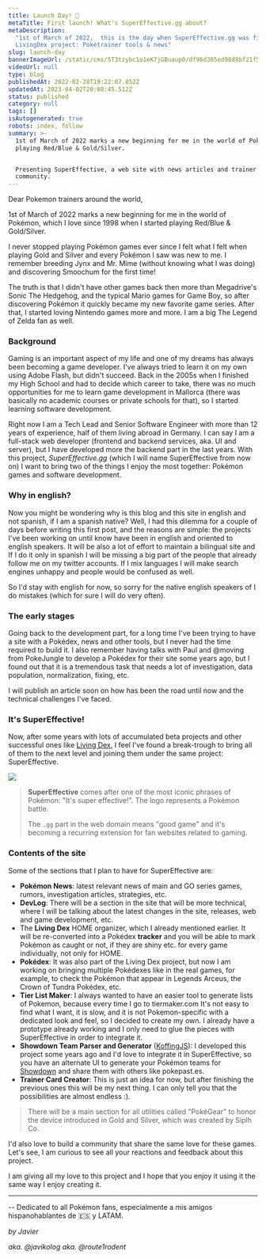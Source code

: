 ```yaml
---
title: Launch Day! 🚀
metaTitle: First launch! What's SuperEffective.gg about?
metaDescription:
  "1st of March of 2022,  this is the day when SuperEffective.gg was first launched as the evolution of @itsjavi 's
  LivingDex project: Pokétrainer tools & news"
slug: launch-day
bannerImageUrl: /static/cms/5T3tzybc1o1eK7jGBuaup0/df96d365ed98d8bf21f59296c5fbfa6d/64577_main__87472.1617119829_auto_x2_colored.jpg
videoUrl: null
type: blog
publishedAt: 2022-02-28T19:22:07.852Z
updatedAt: 2023-04-02T20:00:45.512Z
status: published
category: null
tags: []
isAutogenerated: true
robots: index, follow
summary: >-
  1st of March of 2022 marks a new beginning for me in the world of Pokémon, which I love since 1998 when I started
  playing Red/Blue & Gold/Silver.


  Presenting SuperEffective, a web site with news articles and trainer tools made with love, dedicated to the Pokémon
  community.
---
```


Dear Pokemon trainers around the world,

1st of March of 2022 marks a new beginning for me in the world of Pokémon, which I love since 1998 when I started
playing Red/Blue & Gold/Silver.

I never stopped playing Pokémon games ever since I felt what I felt when playing Gold and Silver and every Pokémon I saw
was new to me. I remember breeding Jynx and Mr. Mime (without knowing what I was doing) and discovering Smoochum for the
first time!

The truth is that I didn't have other games back then more than Megadrive's Sonic The Hedgehog, and the typical Mario
games for Game Boy, so after discovering Pokémon it quickly became my new favorite game series. After that, I started
loving Nintendo games more and more. I am a big The Legend of Zelda fan as well.

### Background

Gaming is an important aspect of my life and one of my dreams has always been becoming a game developer. I've always
tried to learn it on my own using Adobe Flash, but didn't succeed. Back in the 2005s when I finished my High School and
had to decide which career to take, there was no much opportunities for me to learn game development in Mallorca (there
was basically no academic courses or private schools for that), so I started learning software development.

Right now I am a Tech Lead and Senior Software Engineer with more than 12 years of experience, half of them living
abroad in Germany. I can say I am a full-stack web developer (frontend and backend services, aka. UI and server), but I
have developed more the backend part in the last years. With this project, _SuperEffective.gg_ (which I will name
SuperEffective from now on) I want to bring two of the things I enjoy the most together: Pokémon games and software
development.

### Why in english?

Now you might be wondering why is this blog and this site in english and not spanish, if I am a spanish native? Well, I
had this dilemma for a couple of days before writing this first post, and the reasons are simple: the projects I've been
working on until know have been in english and oriented to english speakers. It will be also a lot of effort to maintain
a bilingual site and If I do it only in spanish I will be missing a big part of the people that already follow me on my
twitter accounts. If I mix languages I will make search engines unhappy and people would be confused as well.

So I'd stay with english for now, so sorry for the native english speakers of I do mistakes (which for sure I will do
very often).

### The early stages

Going back to the development part, for a long time I've been trying to have a site with a Pokédex, news and other
tools, but I never had the time required to build it. I also remember having talks with Paul and @moving from PokeJungle
to develop a Pokédex for their site some years ago, but I found out that it is a tremendous task that needs a lot of
investigation, data population, normalization, fixing, etc.

I will publish an article soon on how has been the road until now and the technical challenges I've faced.

### It's SuperEffective!

Now, after some years with lots of accumulated beta projects and other successful ones like
[Living Dex](https://itsjavi.com/livingdex/), I feel I've found a break-trough to bring all of them to the next level
and joining them under the same project: SuperEffective.

![](/static/cms/5Kv02C1Rdt6lmtDthENz22/4a7496cdf450d6715d5aff0056f8bcb0/pokemon-its-super-effective.jpeg)

> **SuperEffective** comes after one of the most iconic phrases of Pokémon: "It's super effective!". The logo represents
> a Pokémon battle.
>
> The `.gg` part in the web domain means "good game" and it's becoming a recurring extension for fan websites related to
> gaming.

### Contents of the site

Some of the sections that I plan to have for SuperEffective are:

- **Pokémon News**: latest relevant news of main and GO series games, rumors, investigation articles, strategies, etc.
- **DevLog**: There will be a section in the site that will be more technical, where I will be talking about the latest
  changes in the site, releases, web and game development, etc.
- The **Living Dex** HOME organizer, which I already mentioned earlier. It will be re-converted into a Pokédex
  **tracker** and you will be able to mark Pokémon as caught or not, if they are shiny etc. for every game individually,
  not only for HOME.
- **Pokédex**: It was also part of the Living Dex project, but now I am working on bringing multiple Pokédexes like in
  the real games, for example, to check the Pokémon that appear in Legends Arceus, the Crown of Tundra Pokédex, etc.
- **Tier List Maker**: I always wanted to have an easier tool to generate lists of Pokemon, because every time I go to
  tiermaker.com It's not easy to find what I want, it is slow, and it is not Pokemon-specific with a dedicated look and
  feel, so I decided to create my own. I already have a prototype already working and I only need to glue the pieces
  with SuperEffective in order to integrate it.
- **Showdown Team Parser and Generator** ([KoffingJS](https://cdn.supeffective.com/koffing/)): I developed this project
  some years ago and I'd love to integrate it in SuperEffective, so you have an alternate UI to generate your Pokémon
  teams for [Showdown](https://pokemonshowdown.com/) and share them with others like pokepast.es.
- **Trainer Card Creator**: This is just an idea for now, but after finishing the previous ones this will be my next
  thing. I can only tell you that the possibilities are almost endless :).

> There will be a main section for all utilities called "PokéGear" to honor the device introduced in Gold and Silver,
> which was created by Siplh Co.

I'd also love to build a community that share the same love for these games. Let's see, I am curious to see all your
reactions and feedback about this project.

I am giving all my love to this project and I hope that you enjoy it using it the same way I enjoy creating it.

---

\-- Dedicated to all Pokémon fans, especialmente a mis amigos hispanohablantes de 🇪🇸 y LATAM.

_by Javier_

_aka. @javikolog aka. @route1rodent_
